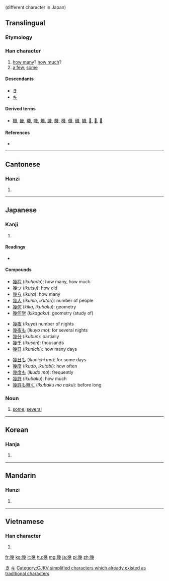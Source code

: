 {{also|几}} (different character in Japan)
==Translingual==

===Etymology===
{{Han compound|𢆶|t1=幺幺|戍|ls=ic}}

===Han character===
{{Han char|rn=52|rad=幺|as=09|sn=12|four=2225<sub>3</sub>|canj=女戈竹戈 (VIHI)}}

# [[how many]]? [[how much]]?
# [[a few]], [[some]]

====Descendants====
* [[き]]
* [[キ]]

====Derived terms====
* [[機]], [[畿]], [[璣]], [[嘰]], [[䟇]], [[譏]], [[饑]], [[穖]], [[僟]], [[磯]], [[蟣]], [[𦠄]], [[𧰙]], [[𧗓]]

====References====
* {{Han ref|kx=0342.140|dkj=09208|dj=0652.030|hdz=21095.080|uh=5E7E|ud=24190|bh=B458|bd=46168}}

[[Category:Han characters from which hiragana were derived|き]]
[[Category:Han characters from which katakana were derived|キ]]

----

==Cantonese==

===Hanzi===
{{yue-hanzi|jyut=|y=gei2|sim=几}}

# {{defn|lang=yue|sort=幺09}}

----

==Japanese==
{{ja-see-also|幾-}}

===Kanji===
{{ja-kanji|grade=c|rs=幺09}}

# {{defn|lang=ja|sort=幺09}}

====Readings====
* {{ja-readings|on=[[き]] (''ki'')|kun=[[いく]] (''iku''), [[いくつ]] ([[幾つ]], ''ikutsu''), [[いくら]] ([[幾ら]], ''ikura'')|nanori=[[い]] (''i''), [[く]] (''ku'')}}

====Compounds====
{{top3}}
* [[幾程]] (''ikuhodo''): how many, how much
* [[幾つ]] (''ikutsu''): how old
* [[幾ら]] (''ikura''): how many
* [[幾人]] (''ikunin'', ''ikutari''): number of people
* [[幾何]] (''kika'', ''ikubaku''): geometry
* [[幾何学]] (''kikagaku''): geometry (study of)
{{mid3}}
* [[幾夜]] (''ikuyo'') number of nights
* [[幾夜も]] (''ikuyo mo''): for several nights
* [[幾分]] (''ikubun''): partially
* [[幾千]] (''ikusen''): thousands
* [[幾日]] (''ikunichi''): how many days
{{mid3}}
* [[幾日も]] (''ikunichi mo''): for some days
* [[幾度]] (''ikudo'', ''ikutabi''): how often
* [[幾度も]] (''ikudo mo''): frequently
* [[幾許]] (''ikubaku''): how much
* [[幾許も無く]] (''ikubaku mo naku''): before long
{{bottom}}

===Noun===
{{ja-noun|k|hira=いく|rom=iku}}

# [[some]], [[several]]

----

==Korean==

===Hanja===
{{ko-hanja|hangeul=기|rv=gi|mr=ki}}

# {{defn|lang=ko|sort=幺09}}

[[Category:CJKV simplified characters which already existed as traditional characters]]

----

==Mandarin==

===Hanzi===
{{cmn-hanzi|sim=几|pin=[[jǐ]] ([[ji3]]),  [[jī]] ([[ji1]])|wg=chi<sup>3</sup>, chi<sup>1</sup>}}

# {{defn|lang=cmn|sort=幺09}}

----

==Vietnamese==

===Han character===
{{vi-hantu|[[ki]], [[cơ]], [[kỉ]]|rs=幺09}}

# {{defn|lang=vi|sort=幺09}}

[[fr:幾]]
[[ko:幾]]
[[it:幾]]
[[hu:幾]]
[[mg:幾]]
[[ja:幾]]
[[pl:幾]]
[[zh:幾]]